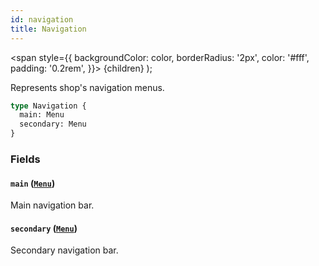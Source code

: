 ```yaml
---
id: navigation
title: Navigation
---
```


<span
style={{
      backgroundColor: color,
      borderRadius: '2px',
      color: '#fff',
      padding: '0.2rem',
    }}>
{children}
</span>
);

Represents shop's navigation menus.

```graphql
type Navigation {
  main: Menu
  secondary: Menu
}
```

### Fields

#### `main` ([`Menu`](/api-reference/objects/menu.mdx))

Main navigation bar.

#### `secondary` ([`Menu`](/api-reference/objects/menu.mdx))

Secondary navigation bar.
